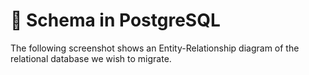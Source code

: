 
# 📘 Schema in PostgreSQL

The following screenshot shows an Entity-Relationship diagram of the relational database we wish to migrate.

<Screenshot url="https://www.mongodb.com/products/tools/relational-migrator" src="img/30-image-001.png" alt="Screenshot of the connect modal" />
